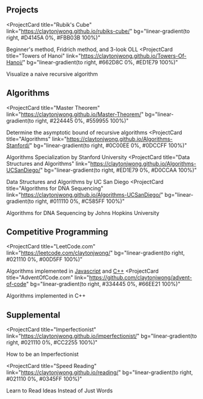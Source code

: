 ## Projects

<ProjectCard
  title="Rubik's Cube"
  link="https://claytonjwong.github.io/rubiks-cube/"
  bg="linear-gradient(to right, #D4145A 0%, #FBB03B 100%)"
>
  Beginner's method, Fridrich method, and 3-look OLL
</ProjectCard>
<ProjectCard
  title="Towers of Hanoi"
  link="https://claytonjwong.github.io/Towers-Of-Hanoi/"
  bg="linear-gradient(to right, #662D8C 0%, #ED1E79 100%)"
>
  Visualize a naive recursive algorithm
</ProjectCard>

## Algorithms

<ProjectCard
  title="Master Theorem"
  link="https://claytonjwong.github.io/Master-Theorem/"
  bg="linear-gradient(to right, #224445 0%, #559955 100%)"
>
  Determine the asymptotic bound of recursive algorithms
</ProjectCard>
<ProjectCard
  title="Algorithms"
  link="https://claytonjwong.github.io/Algorithms-Stanford/"
  bg="linear-gradient(to right, #0C00EE 0%, #0DCCFF 100%)"
>
  Algorithms Specialization by Stanford University
</ProjectCard>
<ProjectCard
  title="Data Structures and Algorithms"
  link="https://claytonjwong.github.io/Algorithms-UCSanDiego/"
  bg="linear-gradient(to right, #ED1E79 0%, #D0CCAA 100%)"
>
  Data Structures and Algorithms by UC San Diego
</ProjectCard>
<ProjectCard
  title="Algorithms for DNA Sequencing"
  link="https://claytonjwong.github.io/Algorithms-UCSanDiego/"
  bg="linear-gradient(to right, #011110 0%, #C585FF 100%)"
>
  Algorithms for DNA Sequencing by Johns Hopkins University
</ProjectCard>

## Competitive Programming

<ProjectCard
  title="LeetCode.com"
  link="https://leetcode.com/claytonjwong/"
  bg="linear-gradient(to right, #021110 0%, #00D5FF 100%)"
>
  Algorithms implemented in <a href='https://github.com/claytonjwong/leetcode-js'>Javascript</a> and <a href='https://github.com/claytonjwong/leetcode'>C++</a>
</ProjectCard>
<ProjectCard
  title="AdventOfCode.com"
  link="https://github.com/claytonjwong/advent-of-code"
  bg="linear-gradient(to right, #334445 0%, #66EE21 100%)"
>
  Algorithms implemented in C++
</ProjectCard>

## Supplemental

<ProjectCard
  title="Imperfectionist"
  link="https://claytonjwong.github.io/imperfectionist/"
  bg="linear-gradient(to right, #021110 0%, #CC2255 100%)"
>
  How to be an Imperfectionist
</ProjectCard>

<ProjectCard
  title="Speed Reading"
  link="https://claytonjwong.github.io/reading/"
  bg="linear-gradient(to right, #021110 0%, #0345FF 100%)"
>
  Learn to Read Ideas Instead of Just Words
</ProjectCard>
